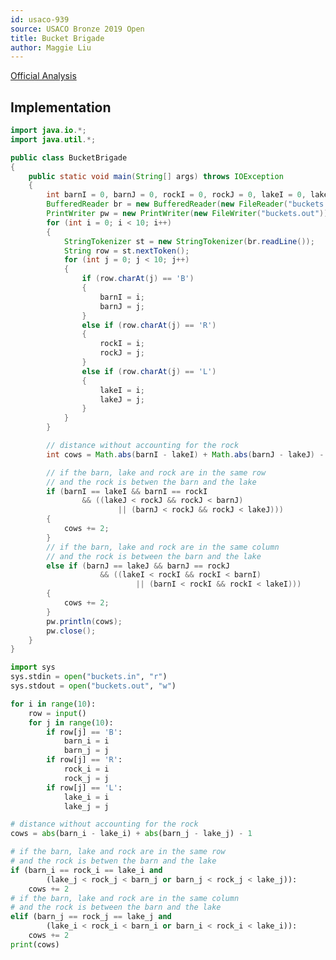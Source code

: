 ```yaml
---
id: usaco-939
source: USACO Bronze 2019 Open
title: Bucket Brigade
author: Maggie Liu
---
```


[Official Analysis](http://www.usaco.org/current/data/sol_buckets_bronze_open19.html)

## Implementation

<LanguageSection>

<JavaSection>

```java
import java.io.*;
import java.util.*;

public class BucketBrigade
{
	public static void main(String[] args) throws IOException
	{
		int barnI = 0, barnJ = 0, rockI = 0, rockJ = 0, lakeI = 0, lakeJ = 0;
		BufferedReader br = new BufferedReader(new FileReader("buckets.in"));
		PrintWriter pw = new PrintWriter(new FileWriter("buckets.out"));
		for (int i = 0; i < 10; i++)
		{
			StringTokenizer st = new StringTokenizer(br.readLine());
			String row = st.nextToken();
			for (int j = 0; j < 10; j++)
			{
				if (row.charAt(j) == 'B')
				{
					barnI = i;
					barnJ = j;
				}
				else if (row.charAt(j) == 'R')
				{
					rockI = i;
					rockJ = j;
				}
				else if (row.charAt(j) == 'L')
				{
					lakeI = i;
					lakeJ = j;
				}
			}
		}

		// distance without accounting for the rock
		int cows = Math.abs(barnI - lakeI) + Math.abs(barnJ - lakeJ) - 1;

		// if the barn, lake and rock are in the same row
		// and the rock is betwen the barn and the lake
		if (barnI == lakeI && barnI == rockI
				&& ((lakeJ < rockJ && rockJ < barnJ)
						|| (barnJ < rockJ && rockJ < lakeJ)))
		{
			cows += 2;
		}
		// if the barn, lake and rock are in the same column
		// and the rock is between the barn and the lake
		else if (barnJ == lakeJ && barnJ == rockJ
					&& ((lakeI < rockI && rockI < barnI)
							|| (barnI < rockI && rockI < lakeI)))
		{
			cows += 2;
		}
		pw.println(cows);
		pw.close();
	}
}
```

</JavaSection>

<PySection>

```py
import sys
sys.stdin = open("buckets.in", "r")
sys.stdout = open("buckets.out", "w")

for i in range(10):
	row = input()
	for j in range(10):
		if row[j] == 'B':
			barn_i = i
			barn_j = j
		if row[j] == 'R':
			rock_i = i
			rock_j = j
		if row[j] == 'L':
			lake_i = i
			lake_j = j

# distance without accounting for the rock
cows = abs(barn_i - lake_i) + abs(barn_j - lake_j) - 1

# if the barn, lake and rock are in the same row
# and the rock is betwen the barn and the lake
if (barn_i == rock_i == lake_i and
		(lake_j < rock_j < barn_j or barn_j < rock_j < lake_j)):
	cows += 2
# if the barn, lake and rock are in the same column
# and the rock is between the barn and the lake
elif (barn_j == rock_j == lake_j and
		(lake_i < rock_i < barn_i or barn_i < rock_i < lake_i)):
	cows += 2
print(cows)
```

</PySection>

</LanguageSection>
